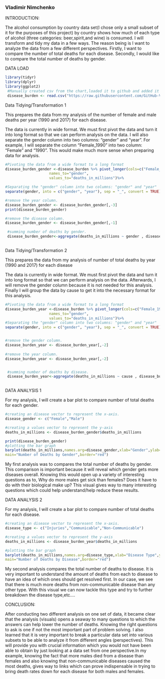 ### Vladimir Nimchenko

INTRODUCTION:

The alcohol consumption by country data set(I chose only a small subset of it for the purposes of this project) by country shows how much of each type of alcohol (three categories: beer,spirit,and wine) is consumed.  I will transform and tidy my data in a few ways. The reason being is I want to analyze the data from a few different perspectives. Firstly, I want to compare the number of total deaths for each disease. Secondly, I would like to compare the total number of deaths by gender.
 
DATA LOAD

```{r}
library(tidyr)
library(dplyr)
library(ggplot2)
 #Manually created csv from the chart,loaded it to github and added it to an object called: "disease_burden"
 disease_burden <- read.csv("https://raw.githubusercontent.com/GitHub-Vlad/Data-Science/main/Global%20Burden%20of%20Disease.csv",header = TRUE)
```


Data Tidying/Transformation 1

This prepares the data from my analysis of the number of female and male deaths per year (1990 and 2017) for each disease.



The data is currently in wide format. We must first pivot the data and turn it into long format so that we can perform analysis on the data. I will also separate the gender column into two columns: "gender" and "year". For example, I will separate the column "Female_1990" into two column: "Female" and "1990". This would make much more sense when preparing data for analysis.

```{r}

#Pivoting the data from a wide format to a long format
disease_burden_gender <-disease_burden %>% pivot_longer(cols=c("Female_1990","Female_2017","Male_1990","Male_2017"),
                    names_to="gender",
                    values_to="deaths_in_millions")%>%

#Separating the "gender" column into two columns: "gender" and "year"  
separate(gender, into = c("gender", "year"), sep = "_", convert = TRUE) 

#remove the year column.
disease_burden_gender <- disease_burden_gender[,-3]
print(disease_burden_gender)

#remove the disease column.
disease_burden_gender <- disease_burden_gender[,-1]

 #summing number of deaths by gender. 
 disease_burden_gender<-aggregate(deaths_in_millions ~ gender , disease_burden_gender, sum)
 


```




Data Tidying/Transformation 2

This prepares the data from my analysis of number of total deaths  by year (1990 and 2017) for each disease



The data is currently in wide format. We must first pivot the data and turn it into long format so that we can perform analysis on the data. Afterwards, I will remove the gender column because it is not needed for this analysis. Finally I will group the data by cause to get it into the necessary format for this analysis.

```{r}

#Pivoting the data from a wide format to a long format
disease_burden_year <-disease_burden %>% pivot_longer(cols=c("Female_1990","Female_2017","Male_1990","Male_2017"),
                    names_to="gender",
                    values_to="deaths_in_millions")%>%
#Separating the "gender" column into two columns: "gender" and "year"  
separate(gender, into = c("gender", "year"), sep = "_", convert = TRUE) 


#remove the gender column.
disease_burden_year <- disease_burden_year[,-2]
  
#remove the year column.
disease_burden_year <- disease_burden_year[,-2]


 #summing number of deaths by disease. 
 disease_burden_year<-aggregate(deaths_in_millions ~ cause , disease_burden_year, sum)
 
```

DATA ANALYSIS 1

For my analysis, I will create a  bar plot to compare number of total deaths for each gender.

```{r}

#creating an disease vector to represent the x-axis.
disease_gender <- c("Female","Male")

#creating a values vector to represent the y-axis
deaths_in_millions <- disease_burden_gender$deaths_in_millions

print(disease_burden_gender)
#plotting the bar graph
barplot(deaths_in_millions,names.arg=disease_gender,xlab="Gender",ylab="Death in Millions",col="blue",
main="Number of Deaths by Gender",border="red")
```

My first analysis was to compares the total number of deaths by gender. This comparison is important because it will reveal which gender gets more diseases overall. Knowing this would open up a variety of interesting questions as to, Why do more males get sick than females? Does it have to do with their biological make up? This visual gives way to many interesting questions which could help understand/help reduce these results.



DATA ANALYSIS 2

For my analysis, I will create a  bar plot to compare number of total deaths for each disease.

```{r}

#creating an disease vector to represent the x-axis.
disease_type <- c("Injuries","Communicable","Non-Communicable")

#creating a values vector to represent the y-axis
deaths_in_millions <- disease_burden_year$deaths_in_millions

#plotting the bar graph
barplot(deaths_in_millions,names.arg=disease_type,xlab="Disease Type",ylab="Death in Millions",col="blue",
main="Number of Deaths by Disease",border="red")
```
 
My second analysis compares the total number of deaths to disease. It is very important to understand the amount of deaths from each to disease to have an idea of which ones should get resolved first. In our case, we see that there is much more deaths from non-communicable disease than any other type. With this visual we can now tackle this type and try to further breakdown the disease type,etc.... 


CONCLUSION:

After conducting two different analysis on one set of data, it became clear that the analysis (visuals) opens a seaway to many questions to which the answers can help lower the number of deaths. Knowing the right questions to ask is one if not the most important part of problem solving. I also learned that it is very important to break a particular data set into various subsets to be able to analyze it from different angles (perspectives). This will provide you with  crucial information which you would not have been able to obtain by just looking at a data set from one perspective.In my example, knowing the fact that more males died from a disease than females and also knowing that non-communicable diseases caused the most deaths, gives way to links which can prove indispensable in trying to bring death rates down for each disease for both males and females.

